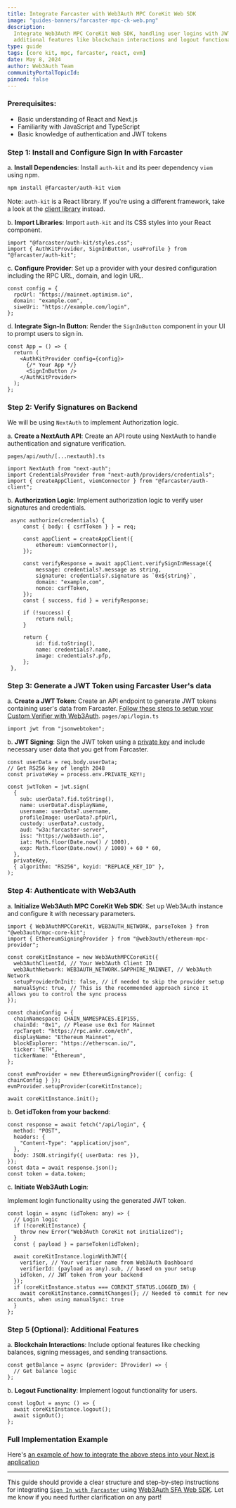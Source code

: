 ```yaml
---
title: Integrate Farcaster with Web3Auth MPC CoreKit Web SDK
image: "guides-banners/farcaster-mpc-ck-web.png"
description:
  Integrate Web3Auth MPC CoreKit Web SDK, handling user logins with JWT tokens, and adding
  additional features like blockchain interactions and logout functionality.
type: guide
tags: [core kit, mpc, farcaster, react, evm]
date: May 8, 2024
author: Web3Auth Team
communityPortalTopicId:
pinned: false
---
```



<SEO
  title="Integrate Farcaster with Web3Auth MPC CoreKit Web SDK"
  description="Learn how to integrate Web3Auth MPC CoreKit Web SDK, handling user logins with JWT tokens, and adding additional features like blockchain interactions and logout functionality."
  image="https://web3auth.io/docs/guides-banners/farcaster-mpc-ck-web.png"
  slug="/guides/farcaster-mpc-core-kit-web"
/>

### Prerequisites:

- Basic understanding of React and Next.js
- Familiarity with JavaScript and TypeScript
- Basic knowledge of authentication and JWT tokens

### Step 1: Install and Configure Sign In with Farcaster

a. **Install Dependencies**: Install `auth-kit` and its peer dependency `viem` using npm.

```bash
npm install @farcaster/auth-kit viem
```

Note: `auth-kit` is a React library. If you're using a different framework, take a look at the
[client library](https://docs.farcaster.xyz/auth-kit/client/introduction) instead.

b. **Import Libraries**: Import `auth-kit` and its CSS styles into your React component.

```tsx
import "@farcaster/auth-kit/styles.css";
import { AuthKitProvider, SignInButton, useProfile } from "@farcaster/auth-kit";
```

c. **Configure Provider**: Set up a provider with your desired configuration including the RPC URL,
domain, and login URL.

```tsx
const config = {
  rpcUrl: "https://mainnet.optimism.io",
  domain: "example.com",
  siweUri: "https://example.com/login",
};
```

d. **Integrate Sign-In Button**: Render the `SignInButton` component in your UI to prompt users to
sign in.

```tsx
const App = () => {
  return (
    <AuthKitProvider config={config}>
      {/* Your App */}
      <SignInButton />
    </AuthKitProvider>
  );
};
```

### Step 2: Verify Signatures on Backend

We will be using `NextAuth` to implement Authorization logic.

a. **Create a NextAuth API**: Create an API route using NextAuth to handle authentication and
signature verification.

`pages/api/auth/[...nextauth].ts`

```tsx
import NextAuth from "next-auth";
import CredentialsProvider from "next-auth/providers/credentials";
import { createAppClient, viemConnector } from "@farcaster/auth-client";
```

b. **Authorization Logic**: Implement authorization logic to verify user signatures and credentials.

```tsx
 async authorize(credentials) {
     const { body: { csrfToken } } = req;

     const appClient = createAppClient({
         ethereum: viemConnector(),
     });

     const verifyResponse = await appClient.verifySignInMessage({
         message: credentials?.message as string,
         signature: credentials?.signature as `0x${string}`,
         domain: "example.com",
         nonce: csrfToken,
     });
     const { success, fid } = verifyResponse;

     if (!success) {
         return null;
     }

     return {
         id: fid.toString(),
         name: credentials?.name,
         image: credentials?.pfp,
     };
 },
```

### Step 3: Generate a JWT Token using Farcaster User's data

a. **Create a JWT Token**: Create an API endpoint to generate JWT tokens containing user's data from
Farcaster.
[Follow these steps to setup your Custom Verifier with Web3Auth](https://web3auth.io/docs/auth-provider-setup/byo-jwt-provider#set-up-custom-jwt-verifier).
`pages/api/login.ts`

```tsx
import jwt from "jsonwebtoken";
```

b. **JWT Signing**: Sign the JWT token using a
[private key](https://web3auth.io/docs/auth-provider-setup/byo-jwt-provider#using-rsa-for-jwt-signing)
and include necessary user data that you get from Farcaster.

```tsx
const userData = req.body.userData;
// Get RS256 key of length 2048
const privateKey = process.env.PRIVATE_KEY!;

const jwtToken = jwt.sign(
  {
    sub: userData?.fid.toString(),
    name: userData?.displayName,
    username: userData?.username,
    profileImage: userData?.pfpUrl,
    custody: userData?.custody,
    aud: "w3a:farcaster-server",
    iss: "https://web3auth.io",
    iat: Math.floor(Date.now() / 1000),
    exp: Math.floor(Date.now() / 1000) + 60 * 60,
  },
  privateKey,
  { algorithm: "RS256", keyid: "REPLACE_KEY_ID" },
);
```

### Step 4: Authenticate with Web3Auth

a. **Initialize Web3Auth MPC CoreKit Web SDK**: Set up Web3Auth instance and configure it with
necessary parameters.

```tsx
import { Web3AuthMPCCoreKit, WEB3AUTH_NETWORK, parseToken } from "@web3auth/mpc-core-kit";
import { EthereumSigningProvider } from "@web3auth/ethereum-mpc-provider";

const coreKitInstance = new Web3AuthMPCCoreKit({
  web3AuthClientId, // Your Web3Auth Client ID
  web3AuthNetwork: WEB3AUTH_NETWORK.SAPPHIRE_MAINNET, // Web3Auth Network
  setupProviderOnInit: false, // if needed to skip the provider setup
  manualSync: true, // This is the recommended approach since it allows you to control the sync process
});

const chainConfig = {
  chainNamespace: CHAIN_NAMESPACES.EIP155,
  chainId: "0x1", // Please use 0x1 for Mainnet
  rpcTarget: "https://rpc.ankr.com/eth",
  displayName: "Ethereum Mainnet",
  blockExplorer: "https://etherscan.io/",
  ticker: "ETH",
  tickerName: "Ethereum",
};

const evmProvider = new EthereumSigningProvider({ config: { chainConfig } });
evmProvider.setupProvider(coreKitInstance);

await coreKitInstance.init();
```

b. **Get idToken from your backend**:

```tsx
const response = await fetch("/api/login", {
  method: "POST",
  headers: {
    "Content-Type": "application/json",
  },
  body: JSON.stringify({ userData: res }),
});
const data = await response.json();
const token = data.token;
```

c. **Initiate Web3Auth Login**:

Implement login functionality using the generated JWT token.

```tsx
const login = async (idToken: any) => {
  // Login logic
  if (!coreKitInstance) {
    throw new Error("Web3Auth CoreKit not initialized");
  }
  const { payload } = parseToken(idToken);

  await coreKitInstance.loginWithJWT({
    verifier, // Your verifier name from Web3Auth Dashboard
    verifierId: (payload as any).sub, // based on your setup
    idToken, // JWT token from your backend
  });
  if (coreKitInstance.status === COREKIT_STATUS.LOGGED_IN) {
    await coreKitInstance.commitChanges(); // Needed to commit for new accounts, when using manualSync: true
  }
};
```

### Step 5 (Optional): Additional Features

a. **Blockchain Interactions**: Include optional features like checking balances, signing messages,
and sending transactions.

```tsx
const getBalance = async (provider: IProvider) => {
  // Get balance logic
};
```

b. **Logout Functionality**: Implement logout functionality for users.

```tsx
const logOut = async () => {
  await coreKitInstance.logout();
  await signOut();
};
```

### Full Implementation Example

Here's
[an example of how to integrate the above steps into your Next.js application](https://github.com/Web3Auth/web3auth-core-kit-examples/tree/main/mpc-core-kit-web/mpc-core-kit-farcaster)

---

This guide should provide a clear structure and step-by-step instructions for integrating
[`Sign In with Farcaster`](https://docs.farcaster.xyz/auth-kit/installation) using
[Web3Auth SFA Web SDK](https://web3auth.io/docs/sdk/core-kit/sfa-web). Let me know if you need
further clarification on any part!
